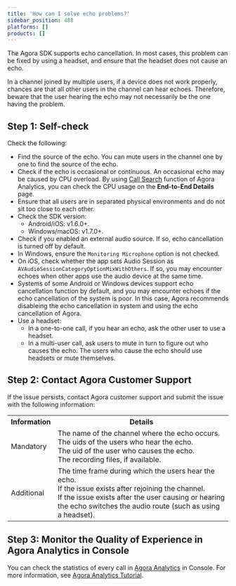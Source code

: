 ```yaml
---
title: 'How can I solve echo problems?'
sidebar_position: 488
platforms: []
products: []
---
```



The Agora SDK supports echo cancellation. In most cases, this problem can be fixed by using a headset, and ensure that the headset does not cause an echo.

In a channel joined by multiple users, if a device does not work properly, chances are that all other users in the channel can hear echoes. Therefore, beware that the user hearing the echo may not necessarily be the one having the problem.

## Step 1: Self-check

Check the following:

- Find the source of the echo. You can mute users in the channel one by one to find the source of the echo.
- Check if the echo is occasional or continuous. An occasional echo may be caused by CPU overload. By using [Call Search](https://docs.agora.io/en/Agora%20Platform/aa_call_search?platform=All%20Platforms#analyze-quality-issues) function of Agora Analytics, you can check the CPU usage on the **End-to-End Details** page.
- Ensure that all users are in separated physical environments and do not sit too close to each other.
- Check the SDK version:
  - Android/iOS: v1.6.0+.
  - Windows/macOS: v1.7.0+.
- Check if you enabled an external audio source. If so, echo cancellation is turned off by default.
- In Windows, ensure the `Monitoring Microphone` option is not checked.
- On iOS, check whether the app sets Audio Session as `AVAudioSessionCategoryOptionMixWithOthers`. If so, you may encounter echoes when other apps use the audio device at the same time.
- Systems of some Android or Windows devices support echo cancellation function by default, and you may encounter echoes if the echo cancellation of the system is poor. In this case, Agora recommends disableing the echo cancellation in system and using the echo cancellation of Agora.
- Use a headset:
  - In a one-to-one call, if you hear an echo, ask the other user to use a headset.
  - In a multi-user call, ask users to mute in turn to figure out who causes the echo. The users who cause the echo should use headsets or mute themselves.

## Step 2: Contact Agora Customer Support

If the issue persists, contact Agora customer support and submit the issue with the following information:

<table>
  <tr>
    <th>Information</th>
    <th>Details</th>
  </tr>
  <tr>
    <td>Mandatory</td>
    <td>The name of the channel where the echo occurs.<br>The uids of the users who hear the echo.<br>The uid of the user who causes the echo.<br>The recording files, if available.</td>
  </tr>
  <tr>
    <td>Additional</td>
    <td>The time frame during which the users hear the echo.<br>If the issue exists after rejoining the channel.<br>If the issue exists after the user causing or hearing the echo switches the audio route (such as using a headset).</td>
  </tr>
</table>

## Step 3: Monitor the Quality of Experience in Agora Analytics in Console

You can check the statistics of every call in [Agora Analytics](https://dashboard.agora.io/analytics/call/search) in Console. For more information, see [Agora Analytics Tutorial](https://dashboard.agora.io/analytics/call/tutorial?_ga=2.197716463.1125435494.1542623251-764614247.1539586349).
